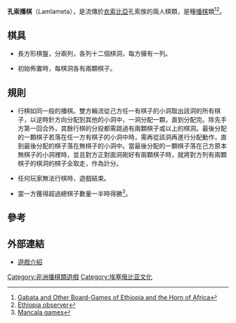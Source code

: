 {{primarysources|time=2010-10-22T02:09:07+00:00}}
'''孔索播棋'''（Lamlameta），是流傳於[[衣索比亞|衣索比亞]]孔索族的兩人棋類，是種[[播棋|播棋]]類<ref>[http://www.informaworld.com/smpp/ftinterface~content=a919545319~fulltext=713240930~frm=content Gabata and Other Board-Games of Ethiopia and the Horn of Africa]</ref><ref>[http://books.google.com.tw/books?id=Jf7RAAAAMAAJ&q=Lamlameta&dq=Lamlameta&hl=zh-TW&ei=EgTpTOmGL4rIvQPmidXCCA&sa=X&oi=book_result&ct=result&resnum=2&ved=0CC0Q6AEwAQ Ethiopia observer]</ref>。

== 棋具 ==

*長方形棋盤，分兩列，各列十二個棋洞，每方擁有一列。

*初始佈置時，每棋洞各有兩顆棋子。

==規則==

*行棋如同一般的播棋。雙方輪流從己方任一有棋子的小洞取出該洞的所有棋子，以逆時針方向分配到其他的小洞中，一洞分配一顆，直到分配完。除先手方第一回合外，其餘行棋的分投都需跳過有兩顆棋子或以上的棋洞。最後分配的一顆棋子若落在任一方有棋子的小洞中時，需再從該洞再進行分配動作，直到最後分配的棋子落在無棋子的小洞中。當最後分配的一顆棋子落在己方原本無棋子的小洞裡時，並且對方正對面洞剛好有兩顆棋子時，就將對方列有兩顆棋子的棋洞的棋子全取走，作為計分。

*任何玩家無法行棋時，遊戲結束。

*當一方獲得超過總棋子數量一半時得勝<ref>[http://books.google.com.tw/books?id=rXeCAAAAMAAJ&q=Lamlameta&dq=Lamlameta&hl=zh-TW&ei=bgTpTLWCNYSavgOuhM3CCA&sa=X&oi=book_result&ct=result&resnum=1&ved=0CCkQ6AEwAA Mancala games]</ref>。

==參考==
<div class="references-small">
<references/>
</div>

==外部連結==
*[http://www.geekdo.com/boardgame/39488/lamlameta 遊戲介紹]{{Dead link|date=2019年5月 |bot=InternetArchiveBot |fix-attempted=yes }}

[[Category:非洲播棋類遊戲|Category:非洲播棋類遊戲]]
[[Category:埃塞俄比亚文化|Category:埃塞俄比亚文化]]
